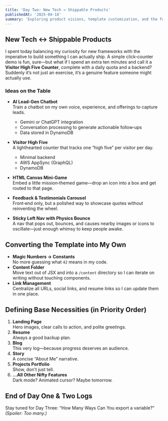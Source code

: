 ```yaml
---
title: 'Day Two: New Tech ↔ Shippable Products'
publishedAt: '2025-04-18'
summary: 'Exploring product visions, template customization, and the foundational elements required to launch my portfolio site.'
---
```


## New Tech ↔ Shippable Products

I spent today balancing my curiosity for new frameworks with the imperative to build something I can actually ship. A simple click‑counter demo is fun, sure—but what if I spend an extra ten minutes and call it a **Visitor High Five Counter**, complete with a daily quota and a backend? Suddenly it’s not just an exercise, it’s a genuine feature someone might actually use.

### Ideas on the Table

- **AI Lead‑Gen Chatbot**  
  Train a chatbot on my own voice, experience, and offerings to capture leads.

  - Gemini or ChatGPT integration
  - Conversation processing to generate actionable follow‑ups
  - Data stored in DynamoDB

- **Visitor High Five**  
  A lighthearted counter that tracks one “high five” per visitor per day.

  - Minimal backend
  - AWS AppSync (GraphQL)
  - DynamoDB

- **HTML Canvas Mini‑Game**  
  Embed a little mission‑themed game—drop an icon into a box and get routed to that page.

- **Feedback & Testimonials Carousel**  
  Front‑end only, but a polished way to showcase quotes without reinventing the wheel.

- **Sticky Left Nav with Physics Bounce**  
  A nav that pops out, bounces, and causes nearby images or icons to oscillate—just enough whimsy to keep people awake.

## Converting the Template into My Own

- **Magic Numbers → Constants**  
  No more guessing what `42` means in my code.
- **Content Folder**  
  Move text out of JSX and into a `/content` directory so I can iterate on writing without touching components.
- **Link Management**  
  Centralize all URLs, social links, and resume links so I can update them in one place.

## Defining Base Necessities (in Priority Order)

1. **Landing Page**  
   Hero images, clear calls to action, and polite greetings.
2. **Resume**  
   Always a good backup plan.
3. **Blog**  
   This very log—because progress deserves an audience.
4. **Story**  
   A concise “About Me” narrative.
5. **Projects Portfolio**  
   Show, don’t just tell.
6. **…All Other Nifty Features**  
   Dark mode? Animated cursor? Maybe tomorrow.

## End of Day One & Two Logs

Stay tuned for Day Three: “How Many Ways Can You export a variable?” _(Spoiler: Too many.)_
